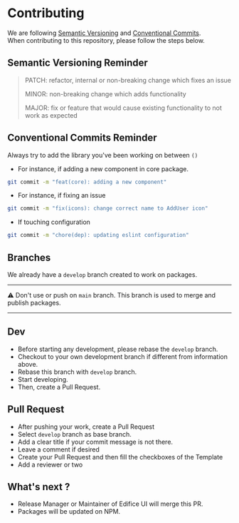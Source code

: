 
<Meta title="Introduction/Contributing" />

# Contributing

We are following [Semantic Versioning](https://semver.org/) and [Conventional Commits](https://www.conventionalcommits.org/en/v1.0.0/). <br/>
When contributing to this repository, please follow the steps below.

## Semantic Versioning Reminder

> PATCH: refactor, internal or non-breaking change which fixes an issue
>
> MINOR: non-breaking change which adds functionality
>
> MAJOR: fix or feature that would cause existing functionality to not work as expected

## Conventional Commits Reminder

Always try to add the library you've been working on between `()`

- For instance, if adding a new component in core package.

```bash
git commit -m "feat(core): adding a new component"
```

- For instance, if fixing an issue

```bash
git commit -m "fix(icons): change correct name to AddUser icon"
```

- If touching configuration

```bash
git commit -m "chore(dep): updating eslint configuration"
```

## Branches

We already have a `develop` branch created to work on packages.

---

⚠️ Don't use or push on `main` branch. This branch is used to merge and publish packages.

---

## Dev

- Before starting any development, please rebase the `develop` branch.
- Checkout to your own development branch if different from information above.
- Rebase this branch with `develop` branch.
- Start developing.
- Then, create a Pull Request.

## Pull Request

- After pushing your work, create a Pull Request
- Select `develop` branch as base branch.
- Add a clear title if your commit message is not there.
- Leave a comment if desired
- Create your Pull Request and then fill the checkboxes of the Template
- Add a reviewer or two

## What's next ?

- Release Manager or Maintainer of Edifice UI will merge this PR.
- Packages will be updated on NPM.
